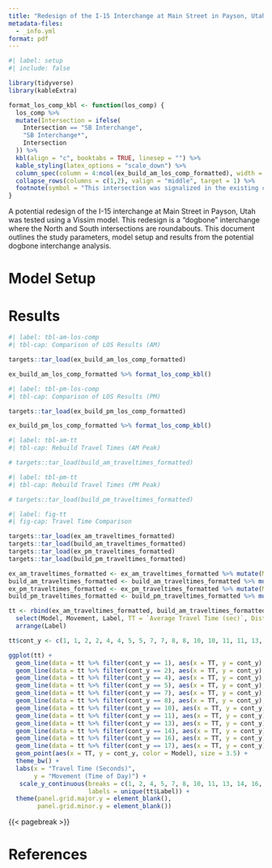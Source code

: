 ```yaml
---
title: "Redesign of the I-15 Interchange at Main Street in Payson, Utah"
metadata-files:
  - _info.yml
format: pdf
---
```


```r
#| label: setup
#| include: false

library(tidyverse)
library(kableExtra)

format_los_comp_kbl <- function(los_comp) {
  los_comp %>%
  mutate(Intersection = ifelse(
    Intersection == "SB Interchange",
    "SB Interchange*",
    Intersection
  )) %>% 
  kbl(align = "c", booktabs = TRUE, linesep = "") %>% 
  kable_styling(latex_options = "scale_down") %>% 
  column_spec(column = 4:ncol(ex_build_am_los_comp_formatted), width = "3cm") %>% 
  collapse_rows(columns = c(1,2), valign = "middle", target = 1) %>% 
  footnote(symbol = "This intersection was signalized in the existing configuration, but is unsignalized in the build configuration.")
}
```

A potential redesign of the I-15 interchange at Main Street in Payson, Utah was tested using a Vissim model.
This redesign is a "dogbone" interchange where the North and South intersections are roundabouts. 
This document outlines the study parameters, model setup and results from the potential dogbone interchange analysis. 

<!-- The Main Street interchange is one of two interchanges serving the city of Payson. It connects I-15 to Main Street, which is classified as a minor arterial [@FuncClass] and carries an Annual Average Daily Traffic (AADT) of 15,000 veh per day [@AADT]. Due to growth and increased travel in the area, the interchange is being investigated for a potential redesign to better serve the Payson and nearby Benjamin, Utah communities. UDOT prepared an Environmental Impact Statement in 2019 for the interchange and proposed a series of braided ramps to connect the existing interchange to the proposed Nebo Beltway, just northeast of Main Street [@UDOTStudy]. This study will provide a second evaluation of the existing conditions and potential redesign options for the interchange. @fig-study-area shows imagery of the study area. -->

<!-- ![I-15 interchange at Main Street in Payson, Utah. @Google](figures/study_area.png){#fig-study-area fig-pos=H height="2.5in"} -->

# Model Setup



# Results

<!-- Tables [-@tbl-am-los] and [-@tbl-pm-los] display the results of the analysis performed in the VISSIM model for both the A.M. and P.M. peak periods. Level of Service was determined from the Highway Capacity Manual 7^th^ edition [@hcm7]. Each of the approaches are performing relatively well under the existing conditions. Points of concern are approaches with a single lane that service all vehicle movements. The approaches include the 900 N and I-15 NB Off-ramp with LOS C. With additional loading, it is likely that the network could see considerable reductions in service capabilities. -->


```r
#| label: tbl-am-los-comp
#| tbl-cap: Comparison of LOS Results (AM)

targets::tar_load(ex_build_am_los_comp_formatted)

ex_build_am_los_comp_formatted %>% format_los_comp_kbl()
```

```r
#| label: tbl-pm-los-comp
#| tbl-cap: Comparison of LOS Results (PM)

targets::tar_load(ex_build_pm_los_comp_formatted)

ex_build_pm_los_comp_formatted %>% format_los_comp_kbl()
```

```r
#| label: tbl-am-tt
#| tbl-cap: Rebuild Travel Times (AM Peak)

# targets::tar_load(build_am_traveltimes_formatted)
```

```r
#| label: tbl-pm-tt
#| tbl-cap: Rebuild Travel Times (PM Peak)

# targets::tar_load(build_pm_traveltimes_formatted)
```


```r
#| label: fig-tt
#| fig-cap: Travel Time Comparison

targets::tar_load(ex_am_traveltimes_formatted)
targets::tar_load(build_am_traveltimes_formatted)
targets::tar_load(ex_pm_traveltimes_formatted)
targets::tar_load(build_pm_traveltimes_formatted)

ex_am_traveltimes_formatted <- ex_am_traveltimes_formatted %>% mutate(Model = "Existing", Label = paste0(Movement," (AM)"))
build_am_traveltimes_formatted <- build_am_traveltimes_formatted %>% mutate(Model = "Rebuild", Label = paste0(Movement," (AM)"))
ex_pm_traveltimes_formatted <- ex_pm_traveltimes_formatted %>% mutate(Model = "Existing", Label = paste0(Movement," (PM)"))
build_pm_traveltimes_formatted <- build_pm_traveltimes_formatted %>% mutate(Model = "Rebuild", Label = paste0(Movement," (PM)"))

tt <- rbind(ex_am_traveltimes_formatted, build_am_traveltimes_formatted, ex_pm_traveltimes_formatted, build_pm_traveltimes_formatted) %>%
  select(Model, Movement, Label, TT = `Average Travel Time (sec)`, Distance = `Average Distance Traveled (ft)`) %>%
  arrange(Label)

tt$cont_y <- c(1, 1, 2, 2, 4, 4, 5, 5, 7, 7, 8, 8, 10, 10, 11, 11, 13, 13, 14, 14, 16, 16, 17, 17)

ggplot(tt) +
  geom_line(data = tt %>% filter(cont_y == 1), aes(x = TT, y = cont_y), color = "red") +
  geom_line(data = tt %>% filter(cont_y == 2), aes(x = TT, y = cont_y), color = "red") +
  geom_line(data = tt %>% filter(cont_y == 4), aes(x = TT, y = cont_y), color = "red") +
  geom_line(data = tt %>% filter(cont_y == 5), aes(x = TT, y = cont_y), color = "red") +
  geom_line(data = tt %>% filter(cont_y == 7), aes(x = TT, y = cont_y), color = "red") +
  geom_line(data = tt %>% filter(cont_y == 8), aes(x = TT, y = cont_y), color = "red") +
  geom_line(data = tt %>% filter(cont_y == 10), aes(x = TT, y = cont_y), color = "red") +
  geom_line(data = tt %>% filter(cont_y == 11), aes(x = TT, y = cont_y), color = "red") +
  geom_line(data = tt %>% filter(cont_y == 13), aes(x = TT, y = cont_y), color = "red") +
  geom_line(data = tt %>% filter(cont_y == 14), aes(x = TT, y = cont_y), color = "red") +
  geom_line(data = tt %>% filter(cont_y == 16), aes(x = TT, y = cont_y), color = "red") +
  geom_line(data = tt %>% filter(cont_y == 17), aes(x = TT, y = cont_y), color = "red") +
  geom_point(aes(x = TT, y = cont_y, color = Model), size = 3.5) +
  theme_bw() +
  labs(x = "Travel Time (Seconds)",
       y = "Movement (Time of Day)") +
   scale_y_continuous(breaks = c(1, 2, 4, 5, 7, 8, 10, 11, 13, 14, 16, 17), 
                      labels = unique(tt$Label)) +
  theme(panel.grid.major.y = element_blank(),
        panel.grid.minor.y = element_blank())

```


{{< pagebreak >}}

# References

::: {#refs}
:::



